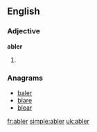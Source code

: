 ==English==

===Adjective===
'''abler'''

# {{comparative of|[[able]]}}

===Anagrams===
* [[baler#English|baler]]
* [[blare#English|blare]]
* [[blear#English|blear]]


[[fr:abler]]
[[simple:abler]]
[[uk:abler]]